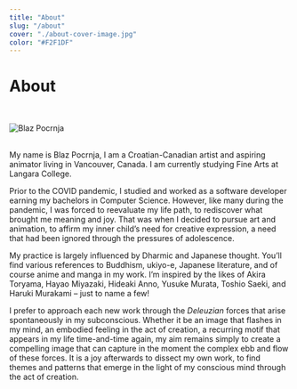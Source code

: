 ```yaml
---
title: "About"
slug: "/about"
cover: "./about-cover-image.jpg"
color: "#F2F1DF"
---
```


# About

<br />

![Blaz Pocrnja](./about-cover-image.jpg)

<br />
My name is Blaz Pocrnja, I am a Croatian-Canadian artist and aspiring animator living
in Vancouver, Canada. I am currently studying Fine Arts at Langara College.

Prior to the COVID pandemic, I studied and worked as a software developer earning my bachelors in Computer Science. However, like many during the pandemic, I was forced to reevaluate my life path, to rediscover what brought me meaning and joy. That was when I decided to pursue art and animation, to affirm my inner child’s need for creative expression, a need that had been ignored through the pressures of adolescence.

My practice is largely influenced by Dharmic and Japanese thought. You’ll find various references to Buddhism, ukiyo-e, Japanese literature, and of course anime and manga in my work. I’m inspired by the likes of Akira Toryama, Hayao Miyazaki, Hideaki Anno, Yusuke Murata, Toshio Saeki, and Haruki Murakami – just to name a few!

I prefer to approach each new work through the _Deleuzian_ forces that arise spontaneously in my subconscious. Whether it be an image that flashes in my mind, an embodied feeling in the act of creation, a recurring motif that appears in my life time-and-time again, my aim remains simply to create a compelling image that can capture in the moment the complex ebb and flow of these forces. It is a joy afterwards to dissect my own work, to find themes and patterns that emerge in the light of my conscious mind through the act of creation.
